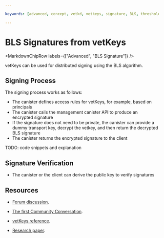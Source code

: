 ```yaml
---

keywords: [advanced, concept, vetkd, vetkeys, signature, BLS, threshold decryption, encrypted threshold key derivation]

---
```



# BLS Signatures from vetKeys

<MarkdownChipRow labels={["Advanced", "BLS Signature"]} />

vetKeys can be used for distributed signing using the BLS algorithm.

## Signing Process

The signing process works as follows:
- The canister defines access rules for vetKeys, for example, based on principals
- The canister calls the management canister API to produce an encrypted signature
- If the signature does not need to be private, the canister can provide a dummy transport key, decrypt the vetkey, and then return the decrypted BLS signature
- The canister returns the encrypted signature to the client

TODO: code snippets and explanation

## Signature Verification

- The canister or the client can derive the public key to verify signatures

## Resources

- [Forum discussion](https://forum.dfinity.org/t/threshold-key-derivation-privacy-on-the-ic/16560).

- [The first Community Conversation](https://youtu.be/baM6jHnmMq8).

- [vetKeys reference](/docs/references/vetkeys-overview).

- [Research paper](https://eprint.iacr.org/2023/616.pdf).

